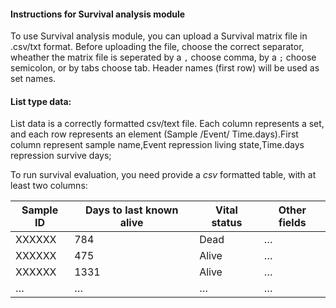 #### Instructions for Survival analysis module  

To use Survival analysis module, you can upload a Survival matrix file in .csv/txt format. Before uploading the file, choose the correct separator, wheather the matrix file is seperated by a `,` choose comma, by a `;` choose semicolon, or by tabs choose tab. Header names (first row) will be used as set names.

#### List type data:  

List data is a correctly formatted csv/text file. Each column represents a set, and each row represents an element (Sample /Event/ Time.days).First column represent sample name,Event repression living state,Time.days repression survive days;

To run survival evaluation, you need provide a *csv* formatted table, with at least two columns:

| Sample ID | Days to last known alive | Vital status | Other fields |
|-----------|--------------------------|--------------|--------------|
| XXXXXX    | 784                      | Dead         | ...          |
| XXXXXX    | 475                      | Alive        | ...          |
| XXXXXX    | 1331                     | Alive        | ...          |
| ...       | ...                      | ...          | ...          |

